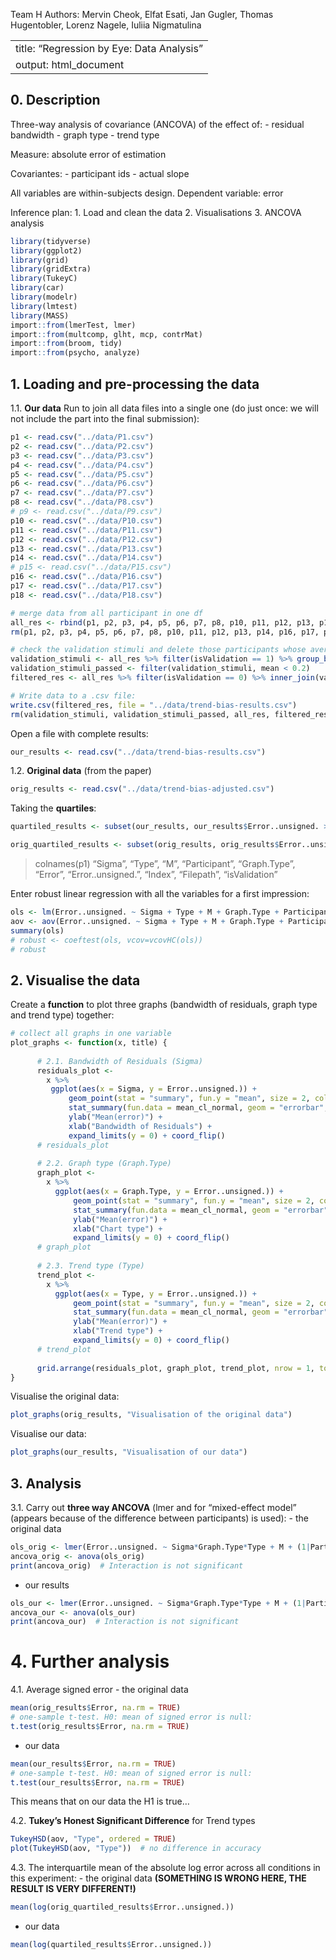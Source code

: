 Team H
Authors: Mervin Cheok, Elfat Esati, Jan Gugler, Thomas Hugentobler, Lorenz Nagele, Iuliia Nigmatulina

---
title: "Regression by Eye: Data Analysis"
output: html_document
---

## 0. Description

Three-way analysis of covariance (ANCOVA) of the effect of:
 - residual bandwidth
 - graph type
 - trend type
 
Measure: absolute error of estimation

Covariantes:
 - participant ids
 - actual slope

All variables are within-subjects design.
Dependent variable: error

Inference plan:
1. Load and clean the data
2. Visualisations
3. ANCOVA analysis

```r
library(tidyverse)
library(ggplot2)
library(grid)
library(gridExtra)
library(TukeyC)
library(car)
library(modelr)
library(lmtest)
library(MASS)
import::from(lmerTest, lmer)
import::from(multcomp, glht, mcp, contrMat)
import::from(broom, tidy)
import::from(psycho, analyze)
```


## 1. Loading and pre-processing the data

1.1. **Our data**
Run to join all data files into a single one (do just once: we will not include the part into the final submission):
```r
p1 <- read.csv("../data/P1.csv")
p2 <- read.csv("../data/P2.csv")
p3 <- read.csv("../data/P3.csv")
p4 <- read.csv("../data/P4.csv")
p5 <- read.csv("../data/P5.csv")
p6 <- read.csv("../data/P6.csv")
p7 <- read.csv("../data/P7.csv")
p8 <- read.csv("../data/P8.csv")
# p9 <- read.csv("../data/P9.csv")
p10 <- read.csv("../data/P10.csv")
p11 <- read.csv("../data/P11.csv")
p12 <- read.csv("../data/P12.csv")
p13 <- read.csv("../data/P13.csv")
p14 <- read.csv("../data/P14.csv")
# p15 <- read.csv("../data/P15.csv")
p16 <- read.csv("../data/P16.csv")
p17 <- read.csv("../data/P17.csv")
p18 <- read.csv("../data/P18.csv")

# merge data from all participant in one df
all_res <- rbind(p1, p2, p3, p4, p5, p6, p7, p8, p10, p11, p12, p13, p14, p16, p17, p18)
rm(p1, p2, p3, p4, p5, p6, p7, p8, p10, p11, p12, p13, p14, p16, p17, p18)
```

```r
# check the validation stimuli and delete those participants whose average error exceeds 0.2
validation_stimuli <- all_res %>% filter(isValidation == 1) %>% group_by(Participant) %>% summarise(mean = mean(Error..unsigned.))
validation_stimuli_passed <- filter(validation_stimuli, mean < 0.2)
filtered_res <- all_res %>% filter(isValidation == 0) %>% inner_join(validation_stimuli_passed, by="Participant")
```

```r
# Write data to a .csv file:
write.csv(filtered_res, file = "../data/trend-bias-results.csv")
rm(validation_stimuli, validation_stimuli_passed, all_res, filtered_res)
```

Open a file with complete results:
```r
our_results <- read.csv("../data/trend-bias-results.csv")
```

1.2. **Original data** (from the paper)
```r
orig_results <- read.csv("../data/trend-bias-adjusted.csv")
```


Taking the **quartiles**:
```r
quartiled_results <- subset(our_results, our_results$Error..unsigned. >= quantile(our_results$Error..unsigned., 0.25 ) & our_results$Error..unsigned. <= quantile(our_results$Error..unsigned. , 0.75 ))
```

```r
orig_quartiled_results <- subset(orig_results, orig_results$Error..unsigned. >= quantile(orig_results$Error..unsigned., 0.25 ) & orig_results$Error..unsigned. <= quantile(orig_results$Error..unsigned. , 0.75 ))
```

> colnames(p1)
"Sigma", "Type", "M", "Participant", "Graph.Type", "Error",
"Error..unsigned.", "Index", "Filepath", "isValidation"

Enter robust linear regression with all the variables for a first impression:
```r
ols <- lm(Error..unsigned. ~ Sigma + Type + M + Graph.Type + Participant, data=our_results)
aov <- aov(Error..unsigned. ~ Sigma + Type + M + Graph.Type + Participant, data=our_results)
summary(ols)
# robust <- coeftest(ols, vcov=vcovHC(ols))
# robust
```


## 2. Visualise the data

Create a **function** to plot three graphs (bandwidth of residuals, graph type and trend type) together:
```r
# collect all graphs in one variable
plot_graphs <- function(x, title) {
  
      # 2.1. Bandwidth of Residuals (Sigma)
      residuals_plot <- 
        x %>% 
         ggplot(aes(x = Sigma, y = Error..unsigned.)) +
             geom_point(stat = "summary", fun.y = "mean", size = 2, color = "red") +
             stat_summary(fun.data = mean_cl_normal, geom = "errorbar", width=0) + 
             ylab("Mean(error)") +
             xlab("Bandwidth of Residuals") +
             expand_limits(y = 0) + coord_flip()
      # residuals_plot
      
      # 2.2. Graph type (Graph.Type)
      graph_plot <- 
        x %>% 
          ggplot(aes(x = Graph.Type, y = Error..unsigned.)) +
              geom_point(stat = "summary", fun.y = "mean", size = 2, color = "red") +
              stat_summary(fun.data = mean_cl_normal, geom = "errorbar", width=0) + 
              ylab("Mean(error)") +
              xlab("Chart type") +
              expand_limits(y = 0) + coord_flip()
      # graph_plot
      
      # 2.3. Trend type (Type)
      trend_plot <- 
        x %>% 
          ggplot(aes(x = Type, y = Error..unsigned.)) +
              geom_point(stat = "summary", fun.y = "mean", size = 2, color = "red") +
              stat_summary(fun.data = mean_cl_normal, geom = "errorbar", width=0) + 
              ylab("Mean(error)") +
              xlab("Trend type") +
              expand_limits(y = 0) + coord_flip()
      # trend_plot
      
      grid.arrange(residuals_plot, graph_plot, trend_plot, nrow = 1, top=textGrob(title, gp=gpar(fontsize=15, font=8)))
}
```

Visualise the original data:
```r
plot_graphs(orig_results, "Visualisation of the original data")
```

Visualise our data:
```r
plot_graphs(our_results, "Visualisation of our data")
```


## 3. Analysis
3.1. Carry out **three way ANCOVA** (lmer and for "mixed-effect model" (appears because of the difference between participants) is used):
- the original data
```r
ols_orig <- lmer(Error..unsigned. ~ Sigma*Graph.Type*Type + M + (1|Participant), data=orig_quartiled_results)
ancova_orig <- anova(ols_orig)
print(ancova_orig)  # Interaction is not significant
```

- our results
```r
ols_our <- lmer(Error..unsigned. ~ Sigma*Graph.Type*Type + M + (1|Participant), data=quartiled_results)
ancova_our <- anova(ols_our)
print(ancova_our)  # Interaction is not significant
```


# 4. Further analysis
4.1. Average signed error
- the original data
```r
mean(orig_results$Error, na.rm = TRUE)
# one-sample t-test. H0: mean of signed error is null:
t.test(orig_results$Error, na.rm = TRUE)
```

- our data
```r
mean(our_results$Error, na.rm = TRUE)
# one-sample t-test. H0: mean of signed error is null:
t.test(our_results$Error, na.rm = TRUE)
```
This means that on our data the H1 is true...

4.2. **Tukey's Honest Significant Difference** for Trend types
```r
TukeyHSD(aov, "Type", ordered = TRUE)
plot(TukeyHSD(aov, "Type"))  # no difference in accuracy
```

4.3. The interquartile mean of the absolute log error across all conditions in this experiment:
- the original data **(SOMETHING IS WRONG HERE, THE RESULT IS VERY DIFFERENT!)**
```r
mean(log(orig_quartiled_results$Error..unsigned.))
```
- our data
```r
mean(log(quartiled_results$Error..unsigned.))
```